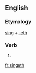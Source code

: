 ==English==

===Etymology===
[[sing]] + [[-eth]]

===Verb===
{{infl|en|verb form}}

# {{archaic third-person singular of|sing}}

[[fr:singeth]]